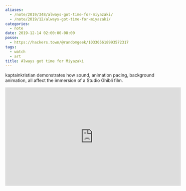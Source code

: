 ```yaml
---
aliases:
  - /note/2019/348/always-got-time-for-miyazaki/
  - /note/2019/12/always-got-time-for-miyazaki/
categories:
  - note
date: 2019-12-14 02:00:00-08:00
posse:
  - https://hackers.town/@randomgeek/103305618993572317
tags:
  - watch
  - art
title: Always got time for Miyazaki
---
```


kaptainkristian demonstrates how sound, animation pacing, background
animation, all affect the immersion of a Studio Ghibli film.

<iframe width="560" height="315" src="https://www.youtube.com/embed/jM6PPxN1xas" title="YouTube video player" frameborder="0" allow="accelerometer; autoplay; clipboard-write; encrypted-media; gyroscope; picture-in-picture" allowfullscreen></iframe>
